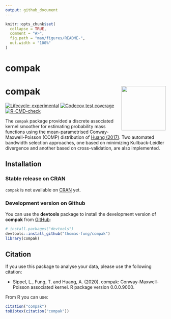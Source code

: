 ```yaml
---
output: github_document
---
```


<!-- README.md is generated from README.Rmd. Please edit that file -->

```r
knitr::opts_chunk$set(
  collapse = TRUE,
  comment = "#>",
  fig.path = "man/figures/README-",
  out.width = "100%"
)
```

# compak

# compak <img src='man/figures/logo.svg' align="right" height="139" />

<!-- badges: start -->
[![Lifecycle: experimental](https://img.shields.io/badge/lifecycle-experimental-orange.svg)](https://www.tidyverse.org/lifecycle/#experimental)
[![Codecov test coverage](https://codecov.io/gh/thomas-fung/compak/branch/main/graph/badge.svg)](https://codecov.io/gh/thomas-fung/compak?branch=main)
[![R-CMD-check](https://github.com/thomas-fung/compak/workflows/R-CMD-check/badge.svg)](https://github.com/thomas-fung/compak/actions)
<!-- badges: end -->

The `compak` package provided a discrete associated kernel smoother for estimating probability mass functions using the mean-parametrised Conway-Maxwell-Poisson (COMP) distribution of [Huang (2017)](https://doi.org/10.1177%2F1471082X17697749). Two automated bandwidth selection approaches, one based on minimizing Kullback-Leidler divergence and another based on cross-validation, are also implemented. 

## Installation

### Stable release on CRAN

`compak` is not available on [CRAN](https://CRAN.R-project.org) yet.

### Development version on Github

You can use the **devtools** package to install the development version of **compak** from [GitHub](https://github.com/thomas-fung/compak):

```r
# install.packages("devtools")
devtools::install_github("thomas-fung/compak")
library(compak)
```

## Citation

If you use this package to analyse your data, please use the following citation:

- Sippel, L., Fung, T. and Huang, A. (2020). compak: Conway-Maxwell-Poisson associated kernel. R package version 0.0.0.9000.

From R you can use:

```r
citation("compak")
toBibtex(citation("compak"))
```


